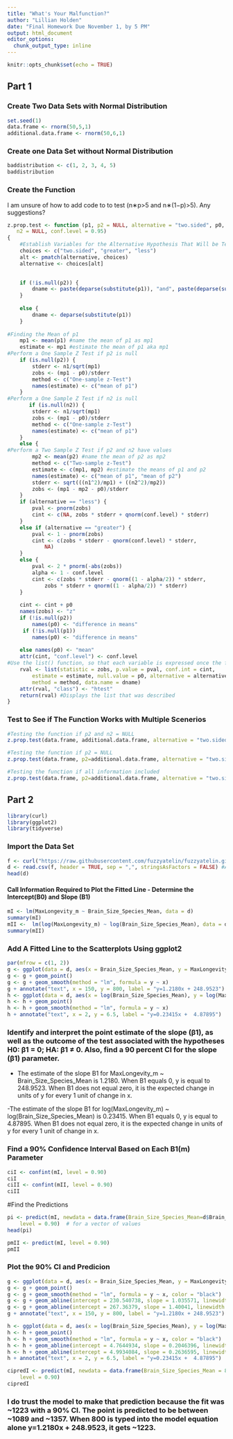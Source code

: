```yaml
---
title: "What's Your Malfunction?"
author: "Lillian Holden"
date: "Final Homework Due November 1, by 5 PM"
output: html_document
editor_options: 
  chunk_output_type: inline
---
```


```r
knitr::opts_chunk$set(echo = TRUE)
```

## Part 1

### Create Two Data Sets with Normal Distribution
```r
set.seed(1)
data.frame <- rnorm(50,5,1)
additional.data.frame <- rnorm(50,6,1)
```

### Create one Data Set without Normal Distribution
```r
baddistribution <- c(1, 2, 3, 4, 5)
baddistribution
```

### Create the Function

I am unsure of how to add code to to test (n∗p>5 and n∗(1−p)>5). Any suggestions?

```r
z.prop.test <- function (p1, p2 = NULL, alternative = "two.sided", p0, n1, 
   n2 = NULL, conf.level = 0.95) 
{ 
    #Establish Variables for the Alternative Hypothesis That Will be Tested
    choices <- c("two.sided", "greater", "less")
    alt <- pmatch(alternative, choices)
    alternative <- choices[alt]
    

    if (!is.null(p2)) {
        dname <- paste(deparse(substitute(p1)), "and", paste(deparse(substitute(p2))))
    }
  
    else {
        dname <- deparse(substitute(p1))
    }
  
#Finding the Mean of p1
    mp1 <- mean(p1) #name the mean of p1 as mp1
    estimate <- mp1 #estimate the mean of p1 aka mp1
#Perform a One Sample Z Test if p2 is null
    if (is.null(p2)) {
        stderr <- n1/sqrt(mp1)
        zobs <- (mp1 - p0)/stderr
        method <- c("One-sample z-Test")
        names(estimate) <- c("mean of p1")
    }
#Perform a One Sample Z Test if n2 is null
       if (is.null(n2)) {
        stderr <- n1/sqrt(mp1)
        zobs <- (mp1 - p0)/stderr
        method <- c("One-sample z-Test")
        names(estimate) <- c("mean of p1")
    }
    else {
#Perform a Two Sample Z Test if p2 and n2 have values
        mp2 <- mean(p2) #name the mean of p2 as mp2
        method <- c("Two-sample z-Test")
        estimate <- c(mp1, mp2) #estimate the means of p1 and p2
        names(estimate) <- c("mean of p1", "mean of p2")
        stderr <- sqrt(((n1^2)/mp1) + ((n2^2)/mp2))
        zobs <- (mp1 - mp2 - p0)/stderr
    }
    if (alternative == "less") {
        pval <- pnorm(zobs)
        cint <- c(NA, zobs * stderr + qnorm(conf.level) * stderr)
    }
    else if (alternative == "greater") {
        pval <- 1 - pnorm(zobs)
        cint <- c(zobs * stderr - qnorm(conf.level) * stderr, 
            NA)
    }
    else {
        pval <- 2 * pnorm(-abs(zobs))
        alpha <- 1 - conf.level
        cint <- c(zobs * stderr - qnorm((1 - alpha/2)) * stderr, 
            zobs * stderr + qnorm((1 - alpha/2)) * stderr)
    }
    
    cint <- cint + p0
    names(zobs) <- "z"
    if (!is.null(p2)) 
        names(p0) <- "difference in means"
     if (!is.null(p1)) 
        names(p0) <- "difference in means"
  
    else names(p0) <- "mean"
    attr(cint, "conf.level") <- conf.level
#Use the list() function, so that each variable is expressed once the function is run
    rval <- list(statistic = zobs, p.value = pval, conf.int = cint, 
        estimate = estimate, null.value = p0, alternative = alternative, 
        method = method, data.name = dname)
    attr(rval, "class") <- "htest"
    return(rval) #Displays the list that was described
}
```

### Test to See if The Function Works with Multiple Scenerios
```r
#Testing the function if p2 and n2 = NULL
z.prop.test(data.frame, additional.data.frame, alternative = "two.sided", p0 = 0, n1 = 2, n2 = NULL, conf.level = 0.95) 
```

```r
#Testing the function if p2 = NULL
z.prop.test(data.frame, p2=additional.data.frame, alternative = "two.sided", p0 = 0, n1 = 2, n2 = NULL, conf.level = 0.95) 
```

```r
#Testing the function if all information included
z.prop.test(data.frame, p2=additional.data.frame, alternative = "two.sided", p0 = 0, n1 = 2, n2 = 3, conf.level = 0.95) 
```

## Part 2

```r
library(curl)
library(ggplot2)
library(tidyverse)
```

### Import the Data Set
```r
f <- curl("https://raw.githubusercontent.com/fuzzyatelin/fuzzyatelin.github.io/master/AN588_Fall23/KamilarAndCooperData.csv")
d <- read.csv(f, header = TRUE, sep = ",", stringsAsFactors = FALSE) #Assign D as the vector for the data set
head(d)
```

#### Call Information Required to Plot the Fitted Line - Determine the Intercept(B0) and Slope (B1)
```r
mI <- lm(MaxLongevity_m ~ Brain_Size_Species_Mean, data = d)
summary(mI)
mII <-  lm(log(MaxLongevity_m) ~ log(Brain_Size_Species_Mean), data = d)
summary(mII)
```
### Add A Fitted Line to the Scatterplots Using ggplot2 
```r
par(mfrow = c(1, 2))
g <- ggplot(data = d, aes(x = Brain_Size_Species_Mean, y = MaxLongevity_m))
g <- g + geom_point()
g <- g + geom_smooth(method = "lm", formula = y ~ x)
g + annotate("text", x = 150, y = 800, label = "y=1.2180x + 248.9523")
h <- ggplot(data = d, aes(x = log(Brain_Size_Species_Mean), y = log(MaxLongevity_m)))
h <- h + geom_point()
h <- h + geom_smooth(method = "lm", formula = y ~ x)
h + annotate("text", x = 2, y = 6.5, label = "y=0.23415x +  4.87895")
```


### Identify and interpret the point estimate of the slope (β1), as well as the outcome of the test associated with the hypotheses H0: β1 = 0; HA: β1 ≠ 0. Also, find a 90 percent CI for the slope (β1) parameter.

- The estimate of the slope B1 for MaxLongevity_m ~ Brain_Size_Species_Mean is 1.2180. When B1 equals 0, y is equal to  248.9523. When B1 does not equal zero, it is the expected change in units of y for every 1 unit of change in x.

-The estimate of the slope B1 for log(MaxLongevity_m) ~ log(Brain_Size_Species_Mean) is 0.23415. When B1 equals 0, y is equal to
4.87895. When B1 does not equal zero, it is the expected change in units of y for every 1 unit of change in x.

### Find a 90% Confidence Interval Based on Each B1(m) Parameter
```r
ciI <- confint(mI, level = 0.90)  
ciI
ciII <- confint(mII, level = 0.90)  
ciII
```
#Find the Predictions 
```r
pi <- predict(mI, newdata = data.frame(Brain_Size_Species_Mean=d$Brain_Size_Species_Mean), interval = "prediction",
    level = 0.90)  # for a vector of values
head(pi)
```

```r
pmII <- predict(mI, level = 0.90)
pmII
```

### Plot the 90% CI and Predicion 
```r
g <- ggplot(data = d, aes(x = Brain_Size_Species_Mean, y = MaxLongevity_m))
g <- g + geom_point()
g <- g + geom_smooth(method = "lm", formula = y ~ x, color = "black")
g <- g + geom_abline(intercept = 230.540738, slope = 1.035571, linewidth = 1, color = "blue")
g <- g + geom_abline(intercept = 267.36379, slope = 1.40041, linewidth = 1, color = "blue")
g + annotate("text", x = 150, y = 800, label = "y=1.2180x + 248.9523") 
```

```r
h <- ggplot(data = d, aes(x = log(Brain_Size_Species_Mean), y = log(MaxLongevity_m)))
h <- h + geom_point()
h <- h + geom_smooth(method = "lm", formula = y ~ x, color = "black")
h <- h + geom_abline(intercept = 4.7644934, slope = 0.2046396, linewidth = 1, color = "blue")
h <- h + geom_abline(intercept = 4.9934084, slope = 0.2636595, linewidth = 1, color = "blue")
h + annotate("text", x = 2, y = 6.5, label = "y=0.23415x +  4.87895") 
```


```r
cipredI <- predict(mI, newdata = data.frame(Brain_Size_Species_Mean = 800), interval = "confidence",
    level = 0.90) 
cipredI
```

### I do trust the model to make that prediction because the fit was ~1223 with a 90% CI. The point is predicted to be between ~1089 and ~1357. When 800 is typed into the model equation alone y=1.2180x + 248.9523, it gets ~1223. 

